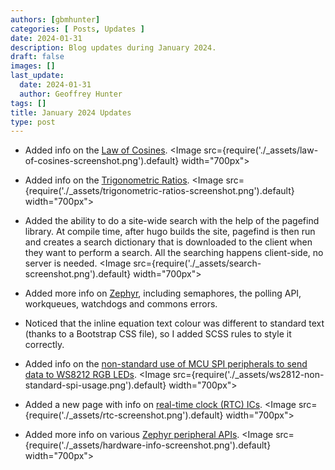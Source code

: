 ```yaml
---
authors: [gbmhunter]
categories: [ Posts, Updates ]
date: 2024-01-31
description: Blog updates during January 2024.
draft: false
images: []
last_update:
  date: 2024-01-31
  author: Geoffrey Hunter
tags: []
title: January 2024 Updates
type: post
---
```


* Added info on the [Law of Cosines](/mathematics/geometry/triangles/#law-of-cosines).
    <Image src={require('./_assets/law-of-cosines-screenshot.png').default} width="700px"></Image>

* Added info on the [Trigonometric Ratios](/mathematics/geometry/triangles/#trigonometric-ratios).
    <Image src={require('./_assets/trigonometric-ratios-screenshot.png').default} width="700px"></Image>

* Added the ability to do a site-wide search with the help of the pagefind library. At compile time, after hugo builds the site, pagefind is then run and creates a search dictionary that is downloaded to the client when they want to perform a search. All the searching happens client-side, no server is needed.
    <Image src={require('./_assets/search-screenshot.png').default} width="700px"></Image>

* Added more info on [Zephyr](/programming/operating-systems/zephyr/), including semaphores, the polling API, workqueues, watchdogs and commons errors.

* Noticed that the inline equation text colour was different to standard text (thanks to a Bootstrap CSS file), so I added SCSS rules to style it correctly.
 
* Added info on the [non-standard use of MCU SPI peripherals to send data to WS8212 RGB LEDs](/electronics/communication-protocols/spi-communication-protocol/#ws2812-rgb-leds).
    <Image src={require('./_assets/ws2812-non-standard-spi-usage.png').default} width="700px"></Image>

* Added a new page with info on [real-time clock (RTC) ICs](/electronics/components/real-time-clock-ics/).
    <Image src={require('./_assets/rtc-screenshot.png').default} width="700px"></Image>

* Added more info on various [Zephyr peripheral APIs](/programming/operating-systems/zephyr/).
    <Image src={require('./_assets/hardware-info-screenshot.png').default} width="700px"></Image>
